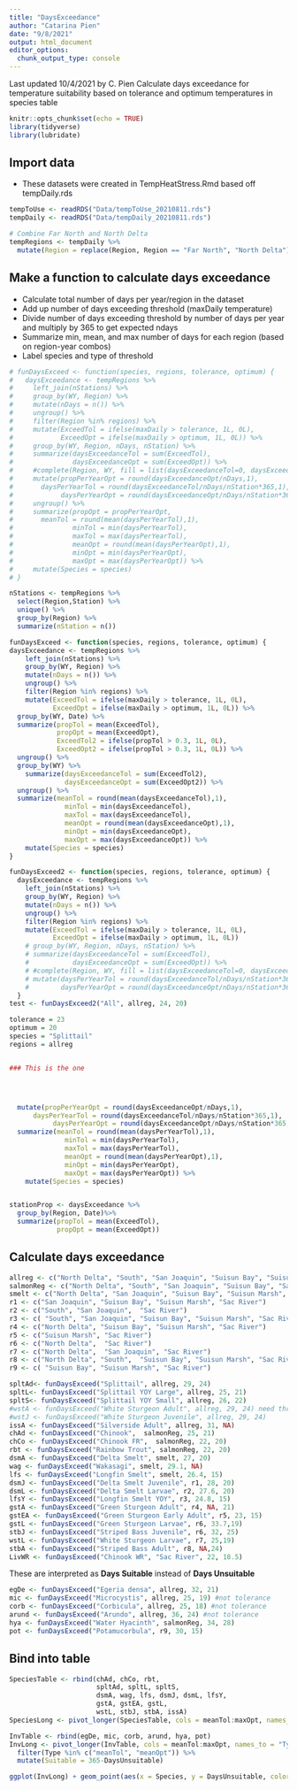 ```yaml
---
title: "DaysExceedance"
author: "Catarina Pien"
date: "9/8/2021"
output: html_document
editor_options: 
  chunk_output_type: console
---
```


Last updated 10/4/2021 by C. Pien
Calculate days exceedance for temperature suitability based on tolerance and optimum temperatures in species table

```r
knitr::opts_chunk$set(echo = TRUE)
library(tidyverse)
library(lubridate)
```

## Import data
- These datasets were created in TempHeatStress.Rmd based off tempDaily.rds
```r
tempToUse <- readRDS("Data/tempToUse_20210811.rds")
tempDaily <- readRDS("Data/tempDaily_20210811.rds")
```


```r
# Combine Far North and North Delta
tempRegions <- tempDaily %>%
  mutate(Region = replace(Region, Region == "Far North", "North Delta"))
```

## Make a function to calculate days exceedance

* Calculate total number of days per year/region in the dataset
* Add up number of days exceeding threshold (maxDaily temperature)
* Divide number of days exceeding threshold by number of days per year and multiply by 365 to get expected ndays
* Summarize min, mean, and max number of days for each region (based on region-year combos)
* Label species and type of threshold


```r


# funDaysExceed <- function(species, regions, tolerance, optimum) {
#   daysExceedance <- tempRegions %>%
#     left_join(nStations) %>%
#     group_by(WY, Region) %>%
#     mutate(nDays = n()) %>%
#     ungroup() %>%
#     filter(Region %in% regions) %>%
#     mutate(ExceedTol = ifelse(maxDaily > tolerance, 1L, 0L),
#            ExceedOpt = ifelse(maxDaily > optimum, 1L, 0L)) %>%
#     group_by(WY, Region, nDays, nStation) %>%
#     summarize(daysExceedanceTol = sum(ExceedTol),
#               daysExceedanceOpt = sum(ExceedOpt)) %>%
#     #complete(Region, WY, fill = list(daysExceedanceTol=0, daysExceedanceOpt = 0)) %>%
#     mutate(propPerYearOpt = round(daysExceedanceOpt/nDays,1),
#       daysPerYearTol = round(daysExceedanceTol/nDays/nStation*365,1),
#            daysPerYearOpt = round(daysExceedanceOpt/nDays/nStation*365,1)) %>%
#     ungroup() %>%
#     summarize(propOpt = propPerYearOpt,
#       meanTol = round(mean(daysPerYearTol),1),
#               minTol = min(daysPerYearTol),
#               maxTol = max(daysPerYearTol),
#               meanOpt = round(mean(daysPerYearOpt),1),
#               minOpt = min(daysPerYearOpt),
#               maxOpt = max(daysPerYearOpt)) %>%
#     mutate(Species = species)
# }
```

```r
nStations <- tempRegions %>%
  select(Region,Station) %>%
  unique() %>%
  group_by(Region) %>%
  summarize(nStation = n())

funDaysExceed <- function(species, regions, tolerance, optimum) {
daysExceedance <- tempRegions %>%
    left_join(nStations) %>%
    group_by(WY, Region) %>%
    mutate(nDays = n()) %>%
    ungroup() %>%
    filter(Region %in% regions) %>%
    mutate(ExceedTol = ifelse(maxDaily > tolerance, 1L, 0L),
           ExceedOpt = ifelse(maxDaily > optimum, 1L, 0L)) %>%
  group_by(WY, Date) %>%
  summarize(propTol = mean(ExceedTol),
            propOpt = mean(ExceedOpt),
            ExceedTol2 = ifelse(propTol > 0.3, 1L, 0L),
            ExceedOpt2 = ifelse(propTol > 0.3, 1L, 0L)) %>%
  ungroup() %>%
  group_by(WY) %>%
    summarize(daysExceedanceTol = sum(ExceedTol2),
              daysExceedanceOpt = sum(ExceedOpt2)) %>%
  ungroup() %>%
  summarize(meanTol = round(mean(daysExceedanceTol),1),
              minTol = min(daysExceedanceTol),
              maxTol = max(daysExceedanceTol),
              meanOpt = round(mean(daysExceedanceOpt),1),
              minOpt = min(daysExceedanceOpt),
              maxOpt = max(daysExceedanceOpt)) %>%
    mutate(Species = species)
}
```

```r
funDaysExceed2 <- function(species, regions, tolerance, optimum) {
  daysExceedance <- tempRegions %>%
    left_join(nStations) %>%
    group_by(WY, Region) %>%
    mutate(nDays = n()) %>%
    ungroup() %>%
    filter(Region %in% regions) %>%
    mutate(ExceedTol = ifelse(maxDaily > tolerance, 1L, 0L),
           ExceedOpt = ifelse(maxDaily > optimum, 1L, 0L)) 
    # group_by(WY, Region, nDays, nStation) %>%
    # summarize(daysExceedanceTol = sum(ExceedTol),
    #           daysExceedanceOpt = sum(ExceedOpt)) %>%
    # #complete(Region, WY, fill = list(daysExceedanceTol=0, daysExceedanceOpt = 0)) %>%
    # mutate(daysPerYearTol = round(daysExceedanceTol/nDays/nStation*365,1),
    #        daysPerYearOpt = round(daysExceedanceOpt/nDays/nStation*365,1))
  }
test <- funDaysExceed2("All", allreg, 24, 20)

tolerance = 23
optimum = 20
species = "Splittail"
regions = allreg


### This is the one




  mutate(propPerYearOpt = round(daysExceedanceOpt/nDays,1),
      daysPerYearTol = round(daysExceedanceTol/nDays/nStation*365,1),
           daysPerYearOpt = round(daysExceedanceOpt/nDays/nStation*365,1)) %>%
  summarize(meanTol = round(mean(daysPerYearTol),1),
              minTol = min(daysPerYearTol),
              maxTol = max(daysPerYearTol),
              meanOpt = round(mean(daysPerYearOpt),1),
              minOpt = min(daysPerYearOpt),
              maxOpt = max(daysPerYearOpt)) %>%
    mutate(Species = species)


stationProp <- daysExceedance %>%
  group_by(Region, Date)%>%
  summarize(propTol = mean(ExceedTol),
            propOpt = mean(ExceedOpt))

```

## Calculate days exceedance
```r
allreg <- c("North Delta", "South", "San Joaquin", "Suisun Bay", "Suisun Marsh", "Sac River")
salmonReg <- c("North Delta", "South", "San Joaquin", "Suisun Bay", "Sac River")
smelt <- c("North Delta", "San Joaquin", "Suisun Bay", "Suisun Marsh", "Sac River")
r1 <- c("San Joaquin", "Suisun Bay", "Suisun Marsh", "Sac River")
r2 <- c("South", "San Joaquin",  "Sac River")
r3 <- c( "South", "San Joaquin", "Suisun Bay", "Suisun Marsh", "Sac River")
r4 <- c("North Delta", "Suisun Bay", "Suisun Marsh", "Sac River")
r5 <- c("Suisun Marsh", "Sac River")
r6 <- c("North Delta",  "Sac River")
r7 <- c("North Delta",  "San Joaquin", "Sac River")
r8 <- c("North Delta", "South",  "Suisun Bay", "Suisun Marsh", "Sac River")
r9 <- c( "Suisun Bay", "Suisun Marsh", "Sac River")

spltAd<- funDaysExceed("Splittail", allreg, 29, 24)
spltL<- funDaysExceed("Splittail YOY Large", allreg, 25, 21)
spltS<- funDaysExceed("Splittail YOY Small", allreg, 26, 22)
#wstA <- funDaysExceed("White Sturgeon Adult", allreg, 29, 24) need thresholds
#wstJ <- funDaysExceed("White Sturgeon Juvenile", allreg, 29, 24)
issA <- funDaysExceed("Silverside Adult", allreg, 31, NA)
chAd <- funDaysExceed("Chinook",  salmonReg, 25, 21)
chCo <- funDaysExceed("Chinook FR",  salmonReg, 22, 20)
rbt <- funDaysExceed("Rainbow Trout", salmonReg, 22, 20)
dsmA <- funDaysExceed("Delta Smelt", smelt, 27, 20)
wag <- funDaysExceed("Wakasagi", smelt, 29.1, NA)
lfs <- funDaysExceed("Longfin Smelt", smelt, 26.4, 15)
dsmJ <- funDaysExceed("Delta Smelt Juvenile", r1, 28, 20)
dsmL <- funDaysExceed("Delta Smelt Larvae", r2, 27.6, 20)
lfsY <- funDaysExceed("Longfin Smelt YOY", r3, 24.8, 15)
gstA <- funDaysExceed("Green Sturgeon Adult", r4, NA, 21)
gstEA <- funDaysExceed("Green Sturgeon Early Adult", r5, 23, 15)
gstL <- funDaysExceed("Green Sturgeon Larvae", r6, 33.7,19)
stbJ <- funDaysExceed("Striped Bass Juvenile", r6, 32, 25)
wstL <- funDaysExceed("White Sturgeon Larvae", r7, 25,19)
stbA <- funDaysExceed("Striped Bass Adult", r8, NA,24)
LivWR <- funDaysExceed("Chinook WR", "Sac River", 22, 18.5)
```

These are interpreted as **Days Suitable** instead of **Days Unsuitable**
```r
egDe <- funDaysExceed("Egeria densa", allreg, 32, 21)
mic <- funDaysExceed("Microcystis", allreg, 25, 19) #not tolerance
corb <- funDaysExceed("Corbicula", allreg, 25, 18) #not tolerance
arund <- funDaysExceed("Arundo", allreg, 36, 24) #not tolerance
hya <- funDaysExceed("Water Hyacinth", salmonReg, 34, 28)
pot <- funDaysExceed("Potamucorbula", r9, 30, 15)
```

## Bind into table
```r
SpeciesTable <- rbind(chAd, chCo, rbt,
                      spltAd, spltL, spltS, 
                      dsmA, wag, lfs, dsmJ, dsmL, lfsY,
                      gstA, gstEA, gstL,
                      wstL, stbJ, stbA, issA)
SpeciesLong <- pivot_longer(SpeciesTable, cols = meanTol:maxOpt, names_to = "Type", values_to = "DaysUnsuitable")

InvTable <- rbind(egDe, mic, corb, arund, hya, pot)
InvLong <- pivot_longer(InvTable, cols = meanTol:maxOpt, names_to = "Type", values_to = "DaysUnsuitable") %>%
  filter(Type %in% c("meanTol", "meanOpt")) %>%
  mutate(Suitable = 365-DaysUnsuitable)
```

```r
ggplot(InvLong) + geom_point(aes(x = Species, y = DaysUnsuitable, color = Type)) + viridis::scale_colour_viridis(discrete = TRUE, option = "viridis") + theme_bw() + theme(axis.text.x = element_text(angle = 90))
```

